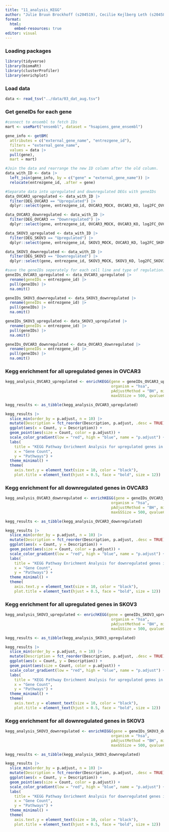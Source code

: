 ```yaml
---
title: "11_analysis_KEGG"
author: "Julie Bruun Brockhoff (s204519), Cecilie Kejlberg Leth (s204584), Amalie Drud Nielsen (s204560), Chrysillis Hellemann Polhaus (s153664), Lise Lotte Eriksen (s154123)"
format: 
  html:
    embed-resources: true
editor: visual
---
```


### Loading packages

```r
library(tidyverse)
library(biomaRt)
library(clusterProfiler)
library(enrichplot)
```

### Load data

```r
data <- read_tsv("../data/03_dat_aug.tsv")
```

### Get geneIDs for each gene

```r
#connect to ensembl to fetch IDs
mart <- useMart("ensembl", dataset = "hsapiens_gene_ensembl") 

gene_info <- getBM(
  attributes = c("external_gene_name", "entrezgene_id"),  
  filters = "external_gene_name",
  values = data |>  
  pull(gene), 
  mart = mart)

#Join the data and rearrange the new ID column after the old column. 
data_with_ID <- data |> 
  left_join(gene_info, by = c("gene" = "external_gene_name")) |>
  relocate(entrezgene_id, .after = gene)

#Separate data into upregulated and downregulated DEGs with geneIDs
data_OVCAR3_upregulated <- data_with_ID |> 
  filter(DEG_OVCAR3 == "Upregulated") |> 
  dplyr::select(gene, entrezgene_id, OVCAR3_MOCK, OVCAR3_KO, log2FC_OVCAR3)

data_OVCAR3_downregulated <- data_with_ID |> 
  filter(DEG_OVCAR3 == "Downregulated") |> 
  dplyr::select(gene, entrezgene_id, OVCAR3_MOCK, OVCAR3_KO, log2FC_OVCAR3)

data_SKOV3_upregulated <- data_with_ID |> 
  filter(DEG_SKOV3 == "Upregulated") |> 
  dplyr::select(gene, entrezgene_id, SKOV3_MOCK, OVCAR3_KO, log2FC_SKOV3)

data_SKOV3_downregulated <- data_with_ID |> 
  filter(DEG_SKOV3 == "Downregulated") |> 
  dplyr::select(gene, entrezgene_id, SKOV3_MOCK, SKOV3_KO, log2FC_SKOV3)

#save the geneIDs seperately for each cell line and type of regulation:
geneIDs_OVCAR3_upregulated <- data_OVCAR3_upregulated |> 
  rename(geneIDs = entrezgene_id) |>  
  pull(geneIDs) |> 
  na.omit()

geneIDs_SKOV3_downregulated <- data_SKOV3_downregulated |> 
  rename(geneIDs = entrezgene_id) |>  
  pull(geneIDs) |> 
  na.omit()

geneIDs_SKOV3_upregulated <- data_SKOV3_upregulated |> 
  rename(geneIDs = entrezgene_id) |>  
  pull(geneIDs) |> 
  na.omit()

geneIDs_OVCAR3_downregulated <- data_OVCAR3_downregulated |> 
  rename(geneIDs = entrezgene_id) |>  
  pull(geneIDs) |> 
  na.omit()

```

### Kegg enrichment for all upregulated genes in OVCAR3

```r
kegg_analysis_OVCAR3_upregulated <- enrichKEGG(gene = geneIDs_OVCAR3_upregulated, 
                                               organism = "hsa", 
                                               pAdjustMethod = "BH", minGSSize = 10,
                                               maxGSSize = 500, qvalueCutoff = 0.05)

kegg_results <- as_tibble(kegg_analysis_OVCAR3_upregulated)

kegg_results |> 
  slice_min(order_by = p.adjust, n = 10) |>               
  mutate(Description = fct_reorder(Description, p.adjust, .desc = TRUE)) |>   
  ggplot(aes(x = Count, y = Description)) +                
  geom_point(aes(size = Count, color = p.adjust)) +        
  scale_color_gradient(low = "red", high = "blue", name = "p.adjust") +  
  labs(
    title = "KEGG Pathway Enrichment Analysis for upregulated genes in OVCAR3",
    x = "Gene Count",
    y = "Pathways") +
  theme_minimal() +
  theme(
    axis.text.y = element_text(size = 10, color = "black"),
    plot.title = element_text(hjust = 0.5, face = "bold", size = 12))

```

### Kegg enrichment for all downregulated genes in OVCAR3

```r
kegg_analysis_OVCAR3_downregulated <- enrichKEGG(gene = geneIDs_OVCAR3_downregulated, 
                                               organism = "hsa", 
                                               pAdjustMethod = "BH", minGSSize = 10,
                                               maxGSSize = 500, qvalueCutoff = 0.05)

kegg_results <- as_tibble(kegg_analysis_OVCAR3_downregulated)

kegg_results |> 
  slice_min(order_by = p.adjust, n = 10) |>               
  mutate(Description = fct_reorder(Description, p.adjust, .desc = TRUE)) |>   
  ggplot(aes(x = Count, y = Description)) +                
  geom_point(aes(size = Count, color = p.adjust)) +        
  scale_color_gradient(low = "red", high = "blue", name = "p.adjust") +  
  labs(
    title = "KEGG Pathway Enrichment Analysis for downregulated genes in OVCAR3",
    x = "Gene Count",
    y = "Pathways") +
  theme_minimal() +
  theme(
    axis.text.y = element_text(size = 10, color = "black"),
    plot.title = element_text(hjust = 0.5, face = "bold", size = 12))

```

### Kegg enrichment for all upregulated genes in SKOV3

```r
kegg_analysis_SKOV3_upregulated <- enrichKEGG(gene = geneIDs_SKOV3_upregulated, 
                                               organism = "hsa", 
                                               pAdjustMethod = "BH", minGSSize = 10,
                                               maxGSSize = 500, qvalueCutoff = 0.05)

kegg_results <- as_tibble(kegg_analysis_SKOV3_upregulated)

kegg_results |> 
  slice_min(order_by = p.adjust, n = 10) |>               
  mutate(Description = fct_reorder(Description, p.adjust, .desc = TRUE)) |>   
  ggplot(aes(x = Count, y = Description)) +                
  geom_point(aes(size = Count, color = p.adjust)) +        
  scale_color_gradient(low = "red", high = "blue", name = "p.adjust") +  
  labs(
    title = "KEGG Pathway Enrichment Analysis for upregulated genes in SKOV3",
    x = "Gene Count",
    y = "Pathways") +
  theme_minimal() +
  theme(
    axis.text.y = element_text(size = 10, color = "black"),
    plot.title = element_text(hjust = 0.5, face = "bold", size = 12))

```

### Kegg enrichment for all downregulated genes in SKOV3

```r
kegg_analysis_SKOV3_downregulated <- enrichKEGG(gene = geneIDs_SKOV3_downregulated, 
                                               organism = "hsa", 
                                               pAdjustMethod = "BH", minGSSize = 10,
                                               maxGSSize = 500, qvalueCutoff = 0.05)

kegg_results <- as_tibble(kegg_analysis_SKOV3_downregulated)

kegg_results |> 
  slice_min(order_by = p.adjust, n = 10) |>               
  mutate(Description = fct_reorder(Description, p.adjust, .desc = TRUE)) |>   
  ggplot(aes(x = Count, y = Description)) +                
  geom_point(aes(size = Count, color = p.adjust)) +        
  scale_color_gradient(low = "red", high = "blue", name = "p.adjust") +  
  labs(
    title = "KEGG Pathway Enrichment Analysis for downregulated genes in SKOV3",
    x = "Gene Count",
    y = "Pathways") +
  theme_minimal() +
  theme(
    axis.text.y = element_text(size = 10, color = "black"),
    plot.title = element_text(hjust = 0.5, face = "bold", size = 12))
```
